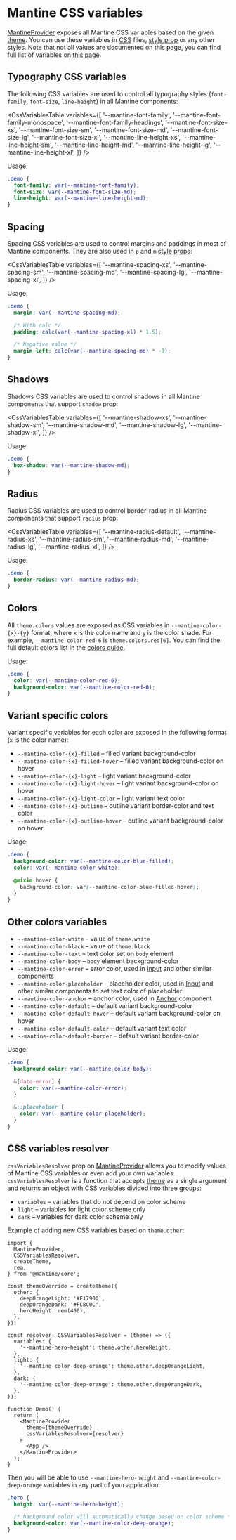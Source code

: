 

# Mantine CSS variables

[MantineProvider](/theming/mantine-provider) exposes all Mantine CSS variables based on the given [theme](/theming/theme-object).
You can use these variables in [CSS](/styles/css-modules) files, [style prop](/styles/style) or any other styles.
Note that not all values are documented on this page, you can find full list of variables on [this page](/styles/css-variables-list).

## Typography CSS variables

The following CSS variables are used to control all typography styles (`font-family`, `font-size`, `line-height`)
in all Mantine components:

<CssVariablesTable
  variables={[
    '--mantine-font-family',
    '--mantine-font-family-monospace',
    '--mantine-font-family-headings',
    '--mantine-font-size-xs',
    '--mantine-font-size-sm',
    '--mantine-font-size-md',
    '--mantine-font-size-lg',
    '--mantine-font-size-xl',
    '--mantine-line-height-xs',
    '--mantine-line-height-sm',
    '--mantine-line-height-md',
    '--mantine-line-height-lg',
    '--mantine-line-height-xl',
  ]}
/>

Usage:

```css
.demo {
  font-family: var(--mantine-font-family);
  font-size: var(--mantine-font-size-md);
  line-height: var(--mantine-line-height-md);
}
```

## Spacing

Spacing CSS variables are used to control margins and paddings in most of Mantine components.
They are also used in `p` and `m` [style props](/styles/style-props):

<CssVariablesTable
  variables={[
    '--mantine-spacing-xs',
    '--mantine-spacing-sm',
    '--mantine-spacing-md',
    '--mantine-spacing-lg',
    '--mantine-spacing-xl',
  ]}
/>

Usage:

```css
.demo {
  margin: var(--mantine-spacing-md);

  /* With calc */
  padding: calc(var(--mantine-spacing-xl) * 1.5);

  /* Negative value */
  margin-left: calc(var(--mantine-spacing-md) * -1);
}
```

## Shadows

Shadows CSS variables are used to control shadows in all Mantine components that support `shadow` prop:

<CssVariablesTable
  variables={[
    '--mantine-shadow-xs',
    '--mantine-shadow-sm',
    '--mantine-shadow-md',
    '--mantine-shadow-lg',
    '--mantine-shadow-xl',
  ]}
/>

Usage:

```css
.demo {
  box-shadow: var(--mantine-shadow-md);
}
```

## Radius

Radius CSS variables are used to control border-radius in all Mantine components that support `radius` prop:

<CssVariablesTable
  variables={[
    '--mantine-radius-default',
    '--mantine-radius-xs',
    '--mantine-radius-sm',
    '--mantine-radius-md',
    '--mantine-radius-lg',
    '--mantine-radius-xl',
  ]}
/>

Usage:

```css
.demo {
  border-radius: var(--mantine-radius-md);
}
```

## Colors

All `theme.colors` values are exposed as CSS variables in `--mantine-color-{x}-{y}` format,
where `x` is the color name and `y` is the color shade. For example, `--mantine-color-red-6` is `theme.colors.red[6]`.
You can find the full default colors list in the [colors guide](/theming/colors/#default-colors).

Usage:

```css
.demo {
  color: var(--mantine-color-red-6);
  background-color: var(--mantine-color-red-0);
}
```

## Variant specific colors

Variant specific variables for each color are exposed in the following format
(`x` is the color name):

- `--mantine-color-{x}-filled` – filled variant background-color
- `--mantine-color-{x}-filled-hover` – filled variant background-color on hover
- `--mantine-color-{x}-light` – light variant background-color
- `--mantine-color-{x}-light-hover` – light variant background-color on hover
- `--mantine-color-{x}-light-color` – light variant text color
- `--mantine-color-{x}-outline` – outline variant border-color and text color
- `--mantine-color-{x}-outline-hover` – outline variant background-color on hover

Usage:

```css
.demo {
  background-color: var(--mantine-color-blue-filled);
  color: var(--mantine-color-white);

  @mixin hover {
    background-color: var(--mantine-color-blue-filled-hover);
  }
}
```

## Other colors variables

- `--mantine-color-white` – value of `theme.white`
- `--mantine-color-black` – value of `theme.black`
- `--mantine-color-text` – text color set on `body` element
- `--mantine-color-body` – `body` element background-color
- `--mantine-color-error` – error color, used in [Input](/core/input) and other similar components
- `--mantine-color-placeholder` – placeholder color, used in [Input](/core/input) and other similar components to set text color of placeholder
- `--mantine-color-anchor` – anchor color, used in [Anchor](/core/anchor) component
- `--mantine-color-default` – default variant background-color
- `--mantine-color-default-hover` – default variant background-color on hover
- `--mantine-color-default-color` – default variant text color
- `--mantine-color-default-border` – default variant border-color

Usage:

```css
.demo {
  background-color: var(--mantine-color-body);

  &[data-error] {
    color: var(--mantine-color-error);
  }

  &::placeholder {
    color: var(--mantine-color-placeholder);
  }
}
```

## CSS variables resolver

`cssVariablesResolver` prop on [MantineProvider](/theming/mantine-provider) allows you to
modify values of Mantine CSS variables or even add your own variables.
`cssVariablesResolver` is a function that accepts [theme](/theming/theme-object) as a single
argument and returns an object with CSS variables divided into three groups:

- `variables` – variables that do not depend on color scheme
- `light` – variables for light color scheme only
- `dark` – variables for dark color scheme only

Example of adding new CSS variables based on `theme.other`:

```tsx
import {
  MantineProvider,
  CSSVariablesResolver,
  createTheme,
  rem,
} from '@mantine/core';

const themeOverride = createTheme({
  other: {
    deepOrangeLight: '#E17900',
    deepOrangeDark: '#FC8C0C',
    heroHeight: rem(400),
  },
});

const resolver: CSSVariablesResolver = (theme) => ({
  variables: {
    '--mantine-hero-height': theme.other.heroHeight,
  },
  light: {
    '--mantine-color-deep-orange': theme.other.deepOrangeLight,
  },
  dark: {
    '--mantine-color-deep-orange': theme.other.deepOrangeDark,
  },
});

function Demo() {
  return (
    <MantineProvider
      theme={themeOverride}
      cssVariablesResolver={resolver}
    >
      <App />
    </MantineProvider>
  );
}
```

Then you will be able to use `--mantine-hero-height` and `--mantine-color-deep-orange` variables
in any part of your application:

```css
.hero {
  height: var(--mantine-hero-height);

  /* background color will automatically change based on color scheme */
  background-color: var(--mantine-color-deep-orange);
}
```
